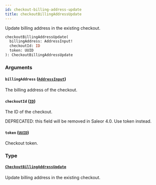 ```yaml
---
id: checkout-billing-address-update
title: checkoutBillingAddressUpdate
---
```



Update billing address in the existing checkout.

```graphql
checkoutBillingAddressUpdate(
  billingAddress: AddressInput!
  checkoutId: ID
  token: UUID
): CheckoutBillingAddressUpdate
```


### Arguments

#### `billingAddress` ([`AddressInput`](../../../developer/api-reference/inputs/address-input))

The billing address of the checkout.


#### `checkoutId` ([`ID`](../../../developer/api-reference/scalars/id))

The ID of the checkout. 

DEPRECATED: this field will be removed in Saleor 4.0. Use token instead.


#### `token` ([`UUID`](../../../developer/api-reference/scalars/uuid))

Checkout token.


### Type

#### [`CheckoutBillingAddressUpdate`](../../../developer/api-reference/objects/checkout-billing-address-update) 

Update billing address in the existing checkout.




